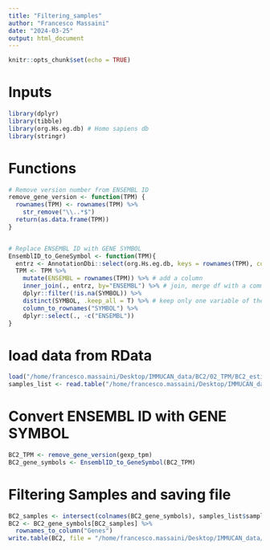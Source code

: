 ```yaml
---
title: "Filtering_samples"
author: "Francesco Massaini"
date: "2024-03-25"
output: html_document
---
```


```r
knitr::opts_chunk$set(echo = TRUE)
```

# Inputs
```r
library(dplyr)
library(tibble)
library(org.Hs.eg.db) # Homo sapiens db
library(stringr)
```
# Functions
```r
# Remove version number from ENSEMBL ID
remove_gene_version <- function(TPM) {
  rownames(TPM) <- rownames(TPM) %>% 
    str_remove("\\..*$") 
  return(as.data.frame(TPM))
}


# Replace ENSEMBL ID with GENE SYMBOL
EnsemblID_to_GeneSymbol <- function(TPM){
  entrz <- AnnotationDbi::select(org.Hs.eg.db, keys = rownames(TPM), columns = "SYMBOL", keytype = "ENSEMBL") # keys are the data to overlap. columns is the column to replace and keytype is the column where to find corrispondences   # entrz is a df storing ENSEMBL ID and GENE SYMBOLS. ENSEMBL ID are selected by the ROW NAMES of your TPM 
  TPM <- TPM %>%
    mutate(ENSEMBL = rownames(TPM)) %>% # add a column
    inner_join(., entrz, by="ENSEMBL") %>% # join, merge df with a common column (ENSEMBL)
    dplyr::filter(!is.na(SYMBOL)) %>%
    distinct(SYMBOL, .keep_all = T) %>% # keep only one variable of the duplicated symbols
    column_to_rownames("SYMBOL") %>% 
    dplyr::select(., -c("ENSEMBL")) 
}
```

# load data from RData
```r
load("/home/francesco.massaini/Desktop/IMMUCAN_data/BC2/02_TPM/BC2_estimated_TPM.RData")
samples_list <- read.table("/home/francesco.massaini/Desktop/IMMUCAN_data/BC2/Patient_to_include_from_rna_samples_bc2_to_create_custom_cohort.tsv", header = TRUE, sep = "\t")
```

# Convert ENSEMBL ID with GENE SYMBOL
```r
BC2_TPM <- remove_gene_version(gexp_tpm)
BC2_gene_symbols <- EnsemblID_to_GeneSymbol(BC2_TPM)
```

# Filtering Samples and saving file
```r
BC2_samples <- intersect(colnames(BC2_gene_symbols), samples_list$sample)
BC2 <- BC2_gene_symbols[BC2_samples] %>%
  rownames_to_column("Genes") 
write.table(BC2, file = "/home/francesco.massaini/Desktop/IMMUCAN_data/BC2/02_TPM/BC2_TPM_fromRdata.txt", quote = F, sep = "\t", row.names = F)
```